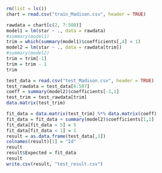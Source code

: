 


```r
rm(list = ls())
chart = read.csv("train_Madison.csv", header = TRUE)

rawdata = chart[c(2, 7:508)]
model1 = lm(star ~ ., data = rawdata)
#summary(model1)
trim = which(summary(model1)$coefficients[,4] < 1)
model2 = lm(star ~ ., data = rawdata[trim])
#summary(model2)
trim = trim[-1]
trim = trim - 1
trim

test_data = read.csv("test_Madison.csv", header = TRUE)
test_rawdata = test_data[6:507]
coeff = summary(model2)$coefficients[-1,1]
test_trim = test_rawdata[trim]
data.matrix(test_trim)

fit_data = data.matrix(test_trim) %*% data.matrix(coeff)
fit_data = fit_data + summary(model2)$coefficients[1,1]
fit_data[fit_data > 5] = 5
fit_data[fit_data < 1] = 1
result = as.data.frame(test_data[,1])
colnames(result)[1] = "Id"
result
result$Expected = fit_data
result
write.csv(result, "test_result.csv")

```
